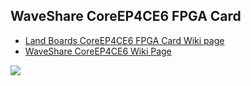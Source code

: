 == WaveShare CoreEP4CE6 FPGA Card ==

* <a href="http://land-boards.com/blwiki/index.php?title=WaveShare_CoreEP4CE6_EP4CE6E22C8N_FPGA_Board">Land Boards CoreEP4CE6 FPGA Card Wiki page</a>
* <a href="https://www.waveshare.com/wiki/CoreEP4CE6">WaveShare CoreEP4CE6 Wiki Page</a>

<img src="http://land-boards.com/blwiki/images/0/0e/CoreEP4CE6-intro.jpg"></img>
